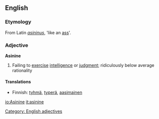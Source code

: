 ==English==

===Etymology===
From Latin ''[[asininus]]'', 'like an [[ass]]'.

===Adjective===
'''Asinine''' 
# Failing to [[exercise]] [[intelligence]] or [[judgment]]; ridiculously below average rationality

====Translations====
*Finnish: [[tyhmä]], [[typerä]], [[aasimainen]]

[[Category: English adjectives]]

[[io:Asinine]]
[[it:asinine]]